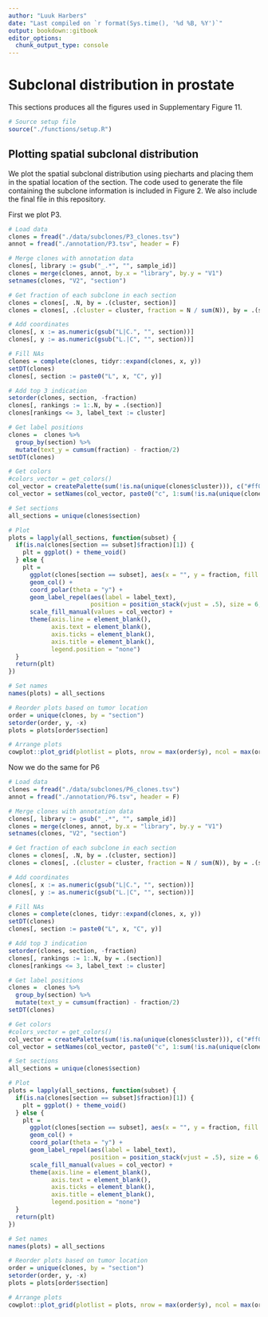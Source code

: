 ```yaml
---
author: "Luuk Harbers"
date: "Last compiled on `r format(Sys.time(), '%d %B, %Y')`"
output: bookdown::gitbook
editor_options:
  chunk_output_type: console
---
```


# Subclonal distribution in prostate

This sections produces all the figures used in Supplementary Figure 11.

```r
# Source setup file
source("./functions/setup.R")
```

## Plotting spatial subclonal distribution

We plot the spatial subclonal distribution using piecharts and placing them in the spatial location of the section. The code used to generate the file containing the subclone information is included in Figure 2. We also include the final file in this repository.  

First we plot P3.

```r
# Load data
clones = fread("./data/subclones/P3_clones.tsv")
annot = fread("./annotation/P3.tsv", header = F)

# Merge clones with annotation data
clones[, library := gsub("_.*", "", sample_id)]
clones = merge(clones, annot, by.x = "library", by.y = "V1")
setnames(clones, "V2", "section")

# Get fraction of each subclone in each section
clones = clones[, .N, by = .(cluster, section)]
clones = clones[, .(cluster = cluster, fraction = N / sum(N)), by = .(section)]

# Add coordinates
clones[, x := as.numeric(gsub("L|C.", "", section))]
clones[, y := as.numeric(gsub("L.|C", "", section))]

# Fill NAs
clones = complete(clones, tidyr::expand(clones, x, y))
setDT(clones)
clones[, section := paste0("L", x, "C", y)]

# Add top 3 indication
setorder(clones, section, -fraction)
clones[, rankings := 1:.N, by = .(section)]
clones[rankings <= 3, label_text := cluster]

# Get label positions
clones =  clones %>% 
  group_by(section) %>% 
  mutate(text_y = cumsum(fraction) - fraction/2)
setDT(clones)

# Get colors
#colors_vector = get_colors()
col_vector = createPalette(sum(!is.na(unique(clones$cluster))), c("#ff0000", "#00ff00", "#0000ff"))
col_vector = setNames(col_vector, paste0("c", 1:sum(!is.na(unique(clones$cluster)))))

# Set sections
all_sections = unique(clones$section)

# Plot
plots = lapply(all_sections, function(subset) {
  if(is.na(clones[section == subset]$fraction)[1]) {
    plt = ggplot() + theme_void()
  } else {
    plt =   
      ggplot(clones[section == subset], aes(x = "", y = fraction, fill = cluster)) +
      geom_col() +
      coord_polar(theta = "y") +
      geom_label_repel(aes(label = label_text),
                       position = position_stack(vjust = .5), size = 6, box.padding = unit(0.6, "lines")) +
      scale_fill_manual(values = col_vector) +
      theme(axis.line = element_blank(),
            axis.text = element_blank(),
            axis.ticks = element_blank(),
            axis.title = element_blank(),
            legend.position = "none")
  }
  return(plt)
})

# Set names
names(plots) = all_sections

# Reorder plots based on tumor location
order = unique(clones, by = "section")
setorder(order, y, -x)
plots = plots[order$section]

# Arrange plots
cowplot::plot_grid(plotlist = plots, nrow = max(order$y), ncol = max(order$x))
```

Now we do the same for P6
```r
# Load data
clones = fread("./data/subclones/P6_clones.tsv")
annot = fread("./annotation/P6.tsv", header = F)

# Merge clones with annotation data
clones[, library := gsub("_.*", "", sample_id)]
clones = merge(clones, annot, by.x = "library", by.y = "V1")
setnames(clones, "V2", "section")

# Get fraction of each subclone in each section
clones = clones[, .N, by = .(cluster, section)]
clones = clones[, .(cluster = cluster, fraction = N / sum(N)), by = .(section)]

# Add coordinates
clones[, x := as.numeric(gsub("L|C.", "", section))]
clones[, y := as.numeric(gsub("L.|C", "", section))]

# Fill NAs
clones = complete(clones, tidyr::expand(clones, x, y))
setDT(clones)
clones[, section := paste0("L", x, "C", y)]

# Add top 3 indication
setorder(clones, section, -fraction)
clones[, rankings := 1:.N, by = .(section)]
clones[rankings <= 3, label_text := cluster]

# Get label positions
clones =  clones %>% 
  group_by(section) %>% 
  mutate(text_y = cumsum(fraction) - fraction/2)
setDT(clones)

# Get colors
#colors_vector = get_colors()
col_vector = createPalette(sum(!is.na(unique(clones$cluster))), c("#ff0000", "#00ff00", "#0000ff"))
col_vector = setNames(col_vector, paste0("c", 1:sum(!is.na(unique(clones$cluster)))))

# Set sections
all_sections = unique(clones$section)

# Plot
plots = lapply(all_sections, function(subset) {
  if(is.na(clones[section == subset]$fraction)[1]) {
    plt = ggplot() + theme_void()
  } else {
    plt =   
      ggplot(clones[section == subset], aes(x = "", y = fraction, fill = cluster)) +
      geom_col() +
      coord_polar(theta = "y") +
      geom_label_repel(aes(label = label_text),
                       position = position_stack(vjust = .5), size = 6, box.padding = unit(0.6, "lines")) +
      scale_fill_manual(values = col_vector) +
      theme(axis.line = element_blank(),
            axis.text = element_blank(),
            axis.ticks = element_blank(),
            axis.title = element_blank(),
            legend.position = "none")
  }
  return(plt)
})

# Set names
names(plots) = all_sections

# Reorder plots based on tumor location
order = unique(clones, by = "section")
setorder(order, y, -x)
plots = plots[order$section]

# Arrange plots
cowplot::plot_grid(plotlist = plots, nrow = max(order$y), ncol = max(order$x))
```